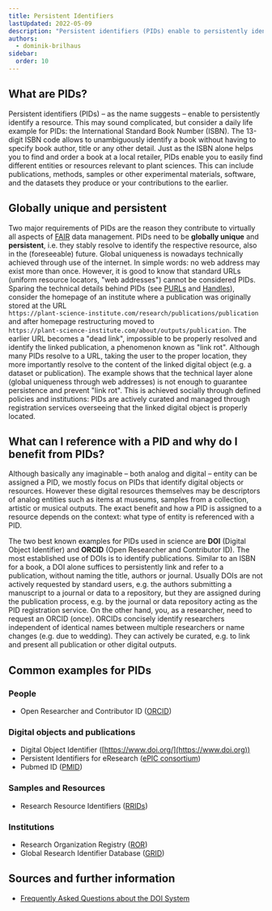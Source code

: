 ```yaml
---
title: Persistent Identifiers
lastUpdated: 2022-05-09
description: "Persistent identifiers (PIDs) enable to persistently identify a resource. This may sound complicated, but consider a daily life example for PIDs: the International Standard Book Number (ISBN). The 13-digit ISBN code allows to unambiguously identify a book without having to specify book author, title or any other detail."
authors:
  - dominik-brilhaus
sidebar:
  order: 10
---
```


## What are PIDs?

Persistent identifiers (PIDs) &ndash; as the name suggests &ndash; enable to persistently identify a resource.
This may sound complicated, but consider a daily life example for PIDs: the International Standard Book Number (ISBN). The 13-digit ISBN code allows to unambiguously identify a book without having to specify book author, title or any other detail. Just as the ISBN alone helps you to find and order a book at a local retailer, PIDs enable you to easily find different entities or resources relevant to plant sciences. This can include publications, methods, samples or other experimental materials, software, and the datasets they produce or your contributions to the earlier.


## Globally unique and persistent

Two major requirements of PIDs are the reason they contribute to virtually all aspects of [FAIR](/nfdi4plants.knowledgebase/fundamentals/fair-data-principles) data management. PIDs need to be **globally unique** and **persistent**, i.e. they stably resolve to identify the respective resource, also in the (foreseeable) future. Global uniqueness is nowadays technically achieved through use of the internet. In simple words: no web address may exist more than once. However, it is good to know that standard URLs (uniform resource locators, "web addresses") cannot be considered PIDs. Sparing the technical details behind PIDs (see [PURLs](https://en.wikipedia.org/wiki/Persistent_uniform_resource_locator) and [Handles](https://en.wikipedia.org/wiki/Handle_System)), consider the homepage of an institute where a publication was originally stored at the URL  
`https://plant-science-institute.com/research/publications/publication` and after homepage restructuring moved to  
`https://plant-science-institute.com/about/outputs/publication`. The earlier URL becomes a "dead link", impossible to be properly resolved and identify the linked publication, a phenomenon known as "link rot".
Although many PIDs resolve to a URL, taking the user to the proper location, they more importantly resolve to the content of the linked digital object (e.g. a dataset or publication). The example shows that the technical layer alone (global uniqueness through web addresses) is not enough to guarantee persistence and prevent "link rot". This is achieved socially through defined policies and institutions: PIDs are actively curated and managed through registration services overseeing that the linked digital object is properly located.


## What can I reference with a PID and why do I benefit from PIDs?

Although basically any imaginable &ndash; both analog and digital &ndash; entity can be assigned a PID, we mostly focus on PIDs that identify digital objects or resources. However these digital resources themselves may be descriptors of analog entities such as items at museums, samples from a collection, artistic or musical outputs. The exact benefit and how a PID is assigned to a resource depends on the context: what type of entity is referenced with a PID.

The two best known examples for PIDs used in science are **DOI** (Digital Object Identifier) and **ORCID** (Open Researcher and Contributor ID).
The most established use of DOIs is to identify publications. Similar to an ISBN for a book, a DOI alone suffices to persistently link and refer to a publication, without naming the title, authors or journal. Usually DOIs are not actively requested by standard users, e.g. the authors submitting a manuscript to a journal or data to a repository, but they are assigned during the publication process, e.g. by the journal or data repository acting as the PID registration service.
On the other hand, you, as a researcher, need to request an ORCID (once). ORCIDs concisely identify researchers independent of identical names between multiple researchers or name changes (e.g. due to wedding). They can actively be curated, e.g. to link and present all publication or other digital outputs.


## Common examples for PIDs

### People

- Open Researcher and Contributor ID ([ORCID](https://orcid.org/))

### Digital objects and publications

- Digital Object Identifier ([https://www.doi.org/](https://www.doi.org))
- Persistent Identifiers for eResearch ([ePIC consortium](https://www.pidconsortium.net))
- Pubmed ID ([PMID](https://pubmed.ncbi.nlm.nih.gov))

### Samples and Resources

- Research Resource Identifiers ([RRIDs](http://scicrunch.org/resources))

### Institutions

- Research Organization Registry ([ROR](https://ror.org))
- Global Research Identifier Database ([GRID](https://grid.ac))

## Sources and further information

- [Frequently Asked Questions about the DOI System](https://www.doi.org/faq.html)
